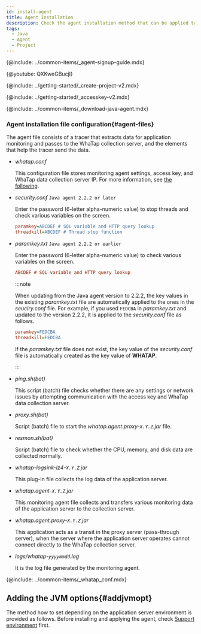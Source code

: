 ```yaml
---
id: install-agent
title: Agent Installation
description: Check the agent installation method that can be applied to all application servers running in the JVM environment.
tags:
  - Java
  - Agent
  - Project
---
```



{@include: ../common-items/_agent-signup-guide.mdx}  

{@youtube: QXKweGBucjI}

{@include: ../getting-started/_create-project-v2.mdx}   

{@include: ../getting-started/_accesskey-v2.mdx}

{@include: ../common-items/_download-java-agent.mdx}  

### Agent installation file configuration{#agent-files}

The agent file consists of a tracer that extracts data for application monitoring and passes to the WhaTap collection server, and the elements that help the tracer send the data.

-   _whatap.conf_

    This configuration file stores monitoring agent settings, access key, and WhaTap data collection server IP. For more information, see [the following](set-agent).

-   _security.conf_ `Java agent 2.2.2 or later`

    Enter the password (6-letter alpha-numeric value) to stop threads and check various variables on the screen.

    ```ini title='security.conf'
    paramkey=ABCDEF # SQL variable and HTTP query lookup
    threadkill=ABCDEF # Thread stop function
    ```

-   _paramkey.txt_ `Java agent 2.2.2 or earlier`

    Enter the password (6-letter alpha-numeric value) to check various variables on the screen.

    ```ini title='paramkey.txt'
    ABCDEF # SQL variable and HTTP query lookup
    ```

    :::note

    When updating from the Java agent version to 2.2.2, the key values in the existing _paramkey.txt_ file are automatically applied to the ones in the _seuciry.conf_ file. For example, if you used `FEDCBA` in _paramkey.txt_ and updated to the version 2.2.2, it is applied to the _security.conf_ file as follows.

    ```ini
    paramkey=FEDCBA
    threadkill=FEDCBA
    ```

    If the _paramkey.txt_ file does not exist, the key value of the _security.conf_ file is automatically created as the key value of **WHATAP**.

    :::

-   _ping.sh(bat)_

    This script (batch) file checks whether there are any settings or network issues by attempting communication with the access key and WhaTap data collection server.

-   _proxy.sh(bat)_

    Script (batch) file to start the _whatap.agent.proxy-`X.Y.Z`.jar_ file.

-   _resmon.sh(bat)_

    Script (batch) file to check whether the CPU, memory, and disk data are collected normally.

-   _whatap-logsink-lz4-`X.Y.Z`.jar_

    This plug-in file collects the log data of the application server.

-   _whatap.agent-`X.Y.Z`.jar_

    This monitoring agent file collects and transfers various monitoring data of the application server to the collection server.

-   _whatap.agent.proxy-`X.Y.Z`.jar_

    This application acts as a transit in the proxy server (pass-through server), when the server where the application server operates cannot connect directly to the WhaTap collection server.

-   _logs/whatap-`yyyymmdd`.log_

    It is the log file generated by the monitoring agent.

{@include: ../common-items/_whatap_conf.mdx}

## Adding the JVM options{#addjvmopt}

The method how to set depending on the application server environment is provided as follows. Before installing and applying the agent, check [Support environment](supported-spec) first.

<DocCardList/>
